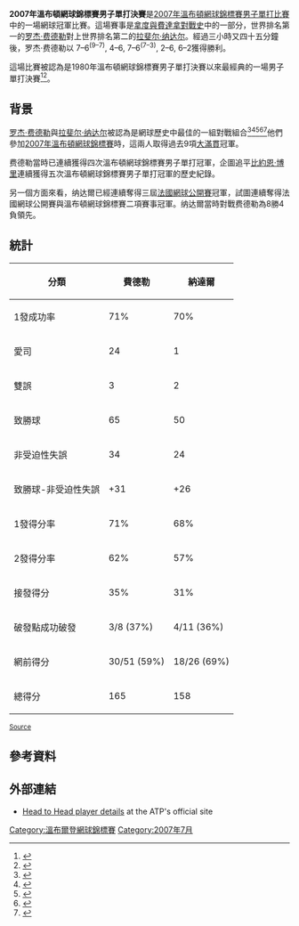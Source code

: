 {{infobox tennis match
| match desc = 2007年溫布頓網球錦標賽男子單打決賽
| match date = 2007年7月8日
| tournament = [[溫布頓網球錦標賽|溫布頓網球錦標賽]]
| location   =  [[英國|英國]][[溫布頓|溫布頓]]
| player1    = '''[[罗杰·费德勒|罗杰·费德勒]]'''
| player2    = [[拉斐尔·纳达尔|拉斐尔·纳达尔]]
| p1 s1 = '''7<sup>9</sup>
| p2 s1 = 6<sup>7</sup>
| p1 s2 = 4
| p2 s2 = '''6
| p1 s3 = '''7<sup>7</sup>
| p2 s3 = 6<sup>3</sup>
| p1 s4 = 2
| p2 s4 = '''6
| p1 s5 = '''6
| p2 s5 = 2
| image =
| p1 image = Federer vs. Safin.jpg
| p2 image =
| p1 image cap = 罗杰·费德勒在決賽中發球
| p1 image size = 300
| p2 image cap =
| p1 rank = 1
| p2 rank = 2
| p1 seed = 1
| p2 seed = 2
}}

'''2007年溫布頓網球錦標賽男子單打決賽'''是[[2007年溫布頓網球錦標賽|2007年溫布頓網球錦標賽]][[2008年溫布頓網球錦標賽男子單打比賽|男子單打比賽]]中的一場網球冠軍比賽。這場賽事是[[拿度與費達拿對戰史|拿度與費達拿對戰史]]中的一部分，世界排名第一的[[罗杰·费德勒|罗杰·费德勒]]對上世界排名第二的[[拉斐尔·纳达尔|拉斐尔·纳达尔]]。經過三小時又四十五分鐘後，罗杰·费德勒以 7–6<sup>(9–7)</sup>, 4–6, 7–6<sup>(7–3)</sup>, 2–6, 6–2獲得勝利。

這場比賽被認為是1980年溫布頓網球錦標賽男子單打決賽以來最經典的一場男子單打決賽<ref name="The New York Times">{{cite web|url=http://www.nytimes.com/2007/07/09/sports/tennis/09tennis.html?mabReward=csesort:w&contentCollection=Homepage&t=qry312#/federer+nadal+wimbledon/from20070701to20071201/&_r=0&action=click&region=Masthead&module=SearchSubmit&url=http://query.nytimes.com/search/sitesearch/?action=click&pgtype=Homepage&pagewanted=print|title=Federer Wins His Fifth Wimbledon Title in a Row|publisher=The New York Times|date=2007-07-09|accessdate=2014-04-16|archive-date=2020-11-24|archive-url=https://web.archive.org/web/20201124063322/https://www.nytimes.com/2007/07/09/sports/tennis/09tennis.html?mabReward=csesort:w&contentCollection=Homepage&t=qry312#/federer+nadal+wimbledon/from20070701to20071201/&_r=0&action=click&region=Masthead&module=SearchSubmit&url=http://query.nytimes.com/search/sitesearch/?action=click&pgtype=Homepage&pagewanted=print|dead-url=no}}</ref><ref>{{cite web|url=http://news.bbc.co.uk/sport2/hi/tennis/6280788.stm|title=Federer Wins Historic Fifth Title|publisher=The BBC|date=2007-07-09|accessdate=2014-04-16|archive-date=2019-05-24|archive-url=https://web.archive.org/web/20190524152017/http://news.bbc.co.uk/sport2/hi/tennis/6280788.stm|dead-url=no}}</ref>。

==背景==
[[罗杰·费德勒|罗杰·费德勒]]與[[拉斐尔·纳达尔|拉斐尔·纳达尔]]被認為是網球歷史中最佳的一組對戰組合<ref name="asgoodasitgets">{{cite news| publisher= ''International Herald Tribune'' ([[Associated_Press|Associated Press]])| title= Federer-Nadal rivalry as good as it gets| url= http://www.iht.com/articles/ap/2008/07/07/sports/TEN-On-Tennis-Rafa---Roger.php| date= 2008-07-07| accessdate= 2009-02-14| archiveurl= https://web.archive.org/web/20090301014437/http://iht.com/articles/ap/2008/07/07/sports/TEN-On-Tennis-Rafa---Roger.php| archivedate= 2009-03-01| deadurl= no}}</ref><ref name="moveoverborgmac">{{cite news | first = Paul | last = Weaver | title = Move over McEnroe and Borg, this one will run and run in the memory | url = https://www.theguardian.com/sport/2008/jul/07/wimbledon.tennis4 | publisher = ''The Guardian'' | date = 2008-07-07 | accessdate = 2009-02-14 | location = London | archiveurl = https://web.archive.org/web/20090123004930/http://www.guardian.co.uk/sport/2008/jul/07/wimbledon.tennis4 | archivedate = 2009-01-23 | deadurl = no }}</ref><ref name="asgoodassportgets">{{cite news | first = Martin | last = Flanagan | title = Federer v Nadal as good as sport gets | publisher = ''The Age'' | url = http://www.theage.com.au/news/tennis/federer-v-nadal-as-good-as-sport-gets/2008/07/11/1215658132528.html | date = 2008-07-12 | accessdate = 2009-02-14 | language =  | archiveurl = https://web.archive.org/web/20090204175302/http://www.theage.com.au/news/tennis/federer-v-nadal-as-good-as-sport-gets/2008/07/11/1215658132528.html | archivedate = 2009-02-04 | deadurl = no }}</ref><ref name="bodo-rivalry!">{{cite web|url=http://tennisworld.typepad.com/tennisworld/2009/01/tj.html|title=Rivalry!|last=Bodo|first=Peter|date=2009-01-30|work=Peter Bodo's Tennisworld|publisher=Tennis.com|accessdate=2009-02-14|archiveurl=https://web.archive.org/web/20090211061027/http://tennisworld.typepad.com/tennisworld/2009/01/tj.html|archivedate=2009-02-11|deadurl=no}}</ref><ref name="macgregor">{{cite web|url=http://sports.espn.go.com/espn/page2/story?page=macgregor/090203&sportCat=tennis|title=Greatest rivalry of the 21st century?|last=MacGregor|first=Jeff|date=2009-02-03|publisher=ESPN.com|accessdate=2009-02-14|archiveurl=https://web.archive.org/web/20090212160857/http://sports.espn.go.com/espn/page2/story?page=macgregor%2F090203&sportCat=tennis|archivedate=2009-02-12|deadurl=no}}</ref>他們參加[[2007年溫布頓網球錦標賽|2007年溫布頓網球錦標賽]]時，這兩人取得過去9項[[網球大滿貫|大滿貫]]冠軍。

费德勒當時已連續獲得四次溫布頓網球錦標賽男子單打冠軍，企圖追平[[比約恩·博里|比約恩·博里]]連續獲得五次溫布頓網球錦標賽男子單打冠軍的歷史紀錄。

另一個方面來看，纳达爾已經連續奪得三屆[[法國網球公開賽|法國網球公開賽]]冠軍，試圖連續奪得法國網球公開賽與溫布頓網球錦標賽二項賽事冠軍。纳达爾當時對戰费德勒為8勝4負領先。

== 統計 ==

{| class="wikitable" style=text-align:center
|-
! 分類 !!{{flagicon|SUI}} 費德勒 !!{{flagicon|ESP}} 納達爾
|-
| 1發成功率 || 71%|| 70%
|-
| 愛司||24|| 1
|-
| 雙誤 || 3|| 2
|-
| 致勝球 || 65||50
|-
| 非受迫性失誤 || 34|| 24
|-
| 致勝球-非受迫性失誤 || +31|| +26
|-
| 1發得分率 || 71%|| 68%
|-
| 2發得分率 || 62%|| 57%
|-
| 接發得分 || 35%|| 31%
|-
| 破發點成功破發 || 3/8 (37%)|| 4/11 (36%)
|-
| 網前得分 || 30/51 (59%)|| 18/26 (69%)
|-
| 總得分 || 165|| 158
|}
<sub>[https://web.archive.org/web/20130523070633/http://www.atpworldtour.com/Players/Head-To-Head.aspx?pId=F324&oId=N409 Source]</sub>

==參考資料==
{{Reflist}}

== 外部連結 ==
{{Commons category|Roger Federer}}
{{Commons category|Rafael Nadal}}
* [https://web.archive.org/web/20130523070633/http://www.atpworldtour.com/Players/Head-To-Head.aspx?pId=F324&oId=N409 Head to Head player details] at the ATP's official site

[[Category:溫布爾登網球錦標賽|Category:溫布爾登網球錦標賽]]
[[Category:2007年7月|Category:2007年7月]]